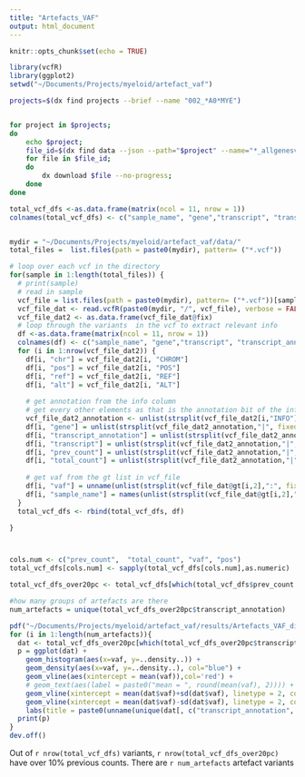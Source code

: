 ```yaml
---
title: "Artefacts_VAF"
output: html_document
---
```


```r
knitr::opts_chunk$set(echo = TRUE)
```


```r
library(vcfR)
library(ggplot2)
setwd("~/Documents/Projects/myeloid/artefact_vaf")
```

```bash

projects=$(dx find projects --brief --name "002_*A0*MYE")


for project in $projects; 
do 
    echo $project;
	file_id=$(dx find data --json --path="$project" --name="*_allgenesvep.vcf" | jq -r '.[].id'); 
	for file in $file_id;
	do
        dx download $file --no-progress;
	done
done

```
```r

total_vcf_dfs <-as.data.frame(matrix(ncol = 11, nrow = 1))
colnames(total_vcf_dfs) <- c("sample_name", "gene","transcript", "transcript_annotation", "prev_count", "total_count", "vaf", "chr", "pos", "ref", "alt")


mydir = "~/Documents/Projects/myeloid/artefact_vaf/data/"
total_files =  list.files(path = paste0(mydir), pattern= ("*.vcf"))

# loop over each vcf in the directory
for(sample in 1:length(total_files)) {
  # print(sample)
  # read in sample 
  vcf_file = list.files(path = paste0(mydir), pattern= ("*.vcf"))[sample]
  vcf_file_dat <- read.vcfR(paste0(mydir, "/", vcf_file), verbose = FALSE) #read in the file as a dataframe
  vcf_file_dat2 <- as.data.frame(vcf_file_dat@fix)
  # loop through the variants  in the vcf to extract relevant info
  df <-as.data.frame(matrix(ncol = 11, nrow = 1))
  colnames(df) <- c("sample_name", "gene","transcript", "transcript_annotation", "prev_count", "total_count", "vaf", "chr", "pos", "ref", "alt")
  for (i in 1:nrow(vcf_file_dat2)) {
    df[i, "chr"] = vcf_file_dat2[i, "CHROM"]
    df[i, "pos"] = vcf_file_dat2[i, "POS"]
    df[i, "ref"] = vcf_file_dat2[i, "REF"]
    df[i, "alt"] = vcf_file_dat2[i, "ALT"]
    
    # get annotation from the info column
    # get every other elements as that is the annotation bit of the info that was split
    vcf_file_dat2_annotation <- unlist(strsplit(vcf_file_dat2[i,"INFO"],"CSQ=", fixed = TRUE))[c(FALSE, TRUE)] 
    df[i, "gene"] = unlist(strsplit(vcf_file_dat2_annotation,"|", fixed = TRUE))[1]
    df[i, "transcript_annotation"] = unlist(strsplit(vcf_file_dat2_annotation,"|", fixed = TRUE))[5]
    df[i, "transcript"] = unlist(strsplit(vcf_file_dat2_annotation,"|", fixed = TRUE))[16]
    df[i, "prev_count"] = unlist(strsplit(vcf_file_dat2_annotation,"|", fixed = TRUE))[14]
    df[i, "total_count"] = unlist(strsplit(vcf_file_dat2_annotation,"|", fixed = TRUE))[15]
    
    # get vaf from the gt list in vcf_file
    df[i, "vaf"] = unname(unlist(strsplit(vcf_file_dat@gt[i,2],":", fixed = TRUE))[3])
    df[i, "sample_name"] = names(unlist(strsplit(vcf_file_dat@gt[i,2],":", fixed = TRUE))[3])
  }
  total_vcf_dfs <- rbind(total_vcf_dfs, df)

}




```

```r

cols.num <- c("prev_count",  "total_count", "vaf", "pos")
total_vcf_dfs[cols.num] <- sapply(total_vcf_dfs[cols.num],as.numeric)

total_vcf_dfs_over20pc <- total_vcf_dfs[which(total_vcf_dfs$prev_count > 20), ]

#how many groups of artefacts are there
num_artefacts = unique(total_vcf_dfs_over20pc$transcript_annotation)

pdf("~/Documents/Projects/myeloid/artefact_vaf/results/Artefacts_VAF_distribution.pdf")
for (i in 1:length(num_artefacts)){
  dat <- total_vcf_dfs_over20pc[which(total_vcf_dfs_over20pc$transcript_annotation == num_artefacts[i]), ]
  p = ggplot(dat) +
    geom_histogram(aes(x=vaf, y=..density..)) +
    geom_density(aes(x=vaf, y=..density..), col="blue") +
    geom_vline(aes(xintercept = mean(vaf)),col='red') +
    # geom_text(aes(label = paste0("mean = ", round(mean(vaf), 2)))) +
    geom_vline(xintercept = mean(dat$vaf)+sd(dat$vaf), linetype = 2, col = "red") +
    geom_vline(xintercept = mean(dat$vaf)-sd(dat$vaf), linetype = 2, col = "red") +
    labs(title = paste0(unname(unique(dat[, c("transcript_annotation", "gene", "chr", "pos")])), collapse = "_"))
  print(p)
}
dev.off()

```

Out of `r nrow(total_vcf_dfs)` variants, `r nrow(total_vcf_dfs_over20pc)` have over 10% previous counts. There are `r num_artefacts` artefact variants